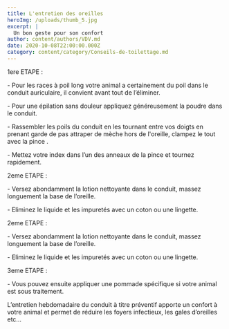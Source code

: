 ```yaml
---
title: L'entretien des oreilles
heroImg: /uploads/thumb_5.jpg
excerpt: |
  Un bon geste pour son confort
author: content/authors/VDV.md
date: 2020-10-08T22:00:00.000Z
category: content/category/Conseils-de-toilettage.md
---
```


<BlockImgText position="right" src="/uploads/Capture d’écran 2023-08-17 à 09.29.34.png">
  1ere ETAPE :

  \- Pour les races à poil long votre animal a certainement du poil dans le conduit auriculaire, il convient avant tout de l’éliminer.

  \- Pour une épilation sans douleur appliquez généreusement la poudre dans le conduit.

  \- Rassembler les poils du conduit en les tournant entre vos doigts en prenant garde de pas attraper de mèche hors de l'oreille, clampez le tout avec la pince .

  \- Mettez votre index dans l’un des anneaux de la pince et tournez rapidement.
</BlockImgText>

<BlockImgText position="left" src="/uploads/Capture d’écran 2023-08-17 à 09.30.52.png">
  2eme ETAPE :

  \- Versez abondamment la lotion nettoyante dans le conduit, massez longuement la base de l’oreille.

  \- Eliminez le liquide et les impuretés avec un coton ou une lingette.
</BlockImgText>

2eme ETAPE :

\- Versez abondamment la lotion nettoyante dans le conduit, massez longuement la base de l’oreille.

\- Eliminez le liquide et les impuretés avec un coton ou une lingette.

3eme ETAPE :

\- Vous pouvez ensuite appliquer une pommade spécifique si votre animal est sous traitement.

L’entretien hebdomadaire du conduit à titre préventif apporte un confort à votre animal et permet de réduire les foyers infectieux, les gales d’oreilles etc…
